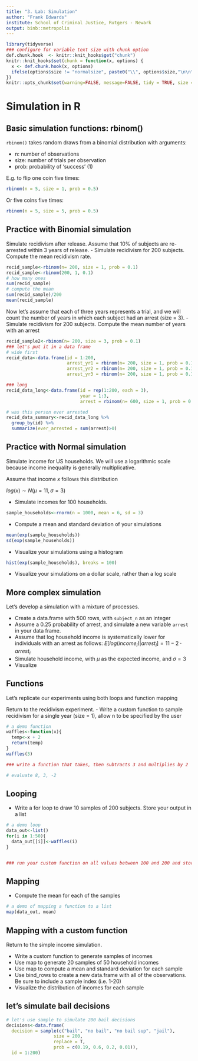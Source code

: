 ```yaml
---
title: "3. Lab: Simulation"
author: "Frank Edwards"
institute: School of Criminal Justice, Rutgers - Newark
output: binb::metropolis
---
```


```r
library(tidyverse)
### configure for variable text size with chunk option
def.chunk.hook  <- knitr::knit_hooks$get("chunk")
knitr::knit_hooks$set(chunk = function(x, options) {
  x <- def.chunk.hook(x, options)
  ifelse(options$size != "normalsize", paste0("\\", options$size,"\n\n", x, "\n\n \\normalsize"), x)
})
knitr::opts_chunk$set(warning=FALSE, message=FALSE, tidy = TRUE, size = "small")
```

# Simulation in R

## Basic simulation functions: rbinom()

`rbinom()` takes random draws from a binomial distribution with arguments:

- n: number of observations
- size: number of trials per observation
- prob: probability of 'success' (1)

E.g. to flip one coin five times: 

```r
rbinom(n = 5, size = 1, prob = 0.5)
```

Or five coins five times:

```r
rbinom(n = 5, size = 5, prob = 0.5)
```

## Practice with Binomial simulation

Simulate recidivism after release. Assume that 10\% of subjects are re-arrested within 3 years of release. 
  - Simulate recidivism for 200 subjects. Compute the mean recidivism rate. 
  
```r
recid_sample<-rbinom(n= 200, size = 1, prob = 0.1)
recid_sample<-rbinom(200, 1, 0.1)
# how many ones
sum(recid_sample)
# compute the mean
sum(recid_sample)/200
mean(recid_sample)
```

Now let's assume that each of three years represents a trial, and we will count the number of years in which each subject had an arrest (size = 3).
  - Simulate recidivism for 200 subjects. Compute the mean number of years with an arrest
  
```r
recid_sample2<-rbinom(n= 200, size = 3, prob = 0.1)
### let's put it in a data frame
# wide first
recid_data<-data.frame(id = 1:200,
                       arrest_yr1 = rbinom(n= 200, size = 1, prob = 0.1),
                       arrest_yr2 = rbinom(n= 200, size = 1, prob = 0.1),
                       arrest_yr3 = rbinom(n= 200, size = 1, prob = 0.1))

### long
recid_data_long<-data.frame(id = rep(1:200, each = 3),
                            year = 1:3,
                            arrest = rbinom(n= 600, size = 1, prob = 0.1))

# was this person ever arrested
recid_data_summary<-recid_data_long %>% 
  group_by(id) %>% 
  summarize(ever_arrested = sum(arrest)>0)

```

  
## Practice with Normal simulation

Simulate income for US households. We will use a logarithmic scale because income inequality is generally multiplicative. 

Assume that income $x$ follows this distribution

$log(x) \sim N(\mu = 11, \sigma = 3)$

  - Simulate incomes for 100 households. 
  
```r
sample_households<-rnorm(n = 1000, mean = 6, sd = 3)
```

  - Compute a mean and standard deviation of your simulations

```r
mean(exp(sample_households))
sd(exp(sample_households))
```

  - Visualize your simulations using a histogram
  
```r
hist(exp(sample_households), breaks = 100)
```

  - Visualize your simulations on a dollar scale, rather than a log scale

## More complex simulation

Let's develop a simulation with a mixture of processes. 

- Create a data.frame with 500 rows, with `subject_n` as an integer 
- Assume a 0.25 probability of arrest, and simulate a new variable `arrest` in your data frame.
- Assume that log household income is systematically lower for individuals with an arrest as follows: $E[log(income_i)|arrest_i] = 11 - 2 \cdot arrest_i$
- Simulate household income, with $\mu$ as the expected income, and $\sigma = 3$
- Visualize

## Functions

Let's replicate our experiments using both loops and function mapping

Return to the recidivism experiment. 
- Write a custom function to sample recidivism for a single year (size = 1), allow n to be specified by the user

```r
# a demo function
waffles<-function(x){
  temp<-x + 2
  return(temp)
}
waffles(3)

### write a function that takes, then subtracts 3 and multiplies by 2

# evaluate 8, 3, -2
```

## Looping

- Write a for loop to draw 10 samples of 200 subjects. Store your output in a list

```r
# a demo loop
data_out<-list()
for(i in 1:50){
  data_out[[i]]<-waffles(i)
}


### run your custom function on all values between 100 and 200 and store output in a list

```

## Mapping

- Compute the mean for each of the samples

```r
# a demo of mapping a function to a list
map(data_out, mean)
```

## Mapping with a custom function

Return to the simple income simulation. 

- Write a custom function to generate samples of incomes 
- Use map to generate 20 samples of 50 household incomes
- Use map to compute a mean and standard deviation for each sample
- Use bind_rows to create a new data.frame with all of the observations. Be sure to include a sample index (i.e. 1-20)
- Visualize the distribution of incomes for each sample



## let's simulate bail decisions

```r
# let's use sample to simulate 200 bail decisions
decisions<-data.frame(
  decision = sample(c("bail", "no bail", "no bail sup", "jail"),
                  size = 200,
                  replace = T,
                  prob = c(0.19, 0.6, 0.2, 0.01)),
  id = 1:200)


```

